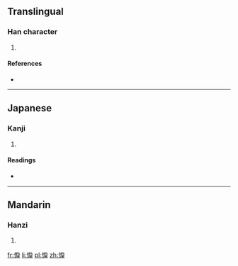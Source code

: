 ==Translingual==

===Han character===
{{Han char|rn=61|rad=心|as=08|sn=11|four=9303<sub>4</sub>|canj=心竹尸大 (PHSK), X心竹尸大 (XPHSK)|ids=⿰[[忄]][[戾]]}}

# {{defn|Han|sort=心08}}

====References====
* {{Han ref|kx=0389.070|dkj=10732|dj=0722.110|hdz=42319.060|uh=60B7|ud=24759|bh=D560|bd=54624}}

----

==Japanese==

===Kanji===
{{ja-kanji|grade=|rs=心08}}

# {{defn|lang=ja|sort=心08}}

====Readings====
* {{ja-readings|on=[[れい]] (rei), [[らい]] (rai), [[り]] (ri)|kun=[[かなしむ]] (kanashimu)}}

----

==Mandarin==

===Hanzi===
{{cmn-hanzi|pin=[[sàn]] ([[san4]])|wg=san<sup>4</sup>}}

# {{defn|lang=cmn|sort=心08}}

[[fr:悷]]
[[li:悷]]
[[pl:悷]]
[[zh:悷]]